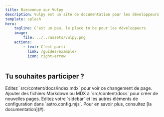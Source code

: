 ```yaml
---
title: Bienvenue sur Vulpy
description: Vulpy est un site de documentation pour les développeurs
template: splash
hero:
    tagline: C'est un peu, le place to be pour les développeurs
    image:
        file: ../../assets/vulpy.png
    actions:
        - text: C'est parti
          link: /guides/example/
          icon: right-arrow
---
```



## Tu souhaites participer ?

<CardGrid stagger>
	<Card title="Mise à jour du contenu" icon="pencil">
		Editez `src/content/docs/index.mdx` pour voir ce changement de page.
	</Card>
	<Card title="Ajouter un nouveau contenu" icon="add-document">
		Ajouter des fichiers Markdown ou MDX à `src/content/docs` pour créer de
		nouvelles pages.
	</Card>
	<Card title="Configurez le site" icon="setting">
		Editez votre `sidebar` et les autres éléments de configuration dans
		`astro.config.mjs`.
	</Card>
	<Card title="Lire la documentation" icon="open-book">
		Pour en savoir plus, consultez [la documentation](#).
	</Card>
</CardGrid>
